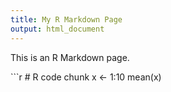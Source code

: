```yaml
---
title: My R Markdown Page
output: html_document
---
```


This is an R Markdown page.

```r
# R code chunk
x <- 1:10
mean(x)
